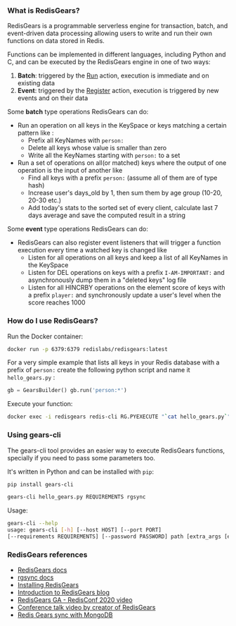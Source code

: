 ### What is RedisGears?

RedisGears is a programmable serverless engine for transaction, batch, and event-driven data processing allowing users to write and run their own functions on data stored in Redis.

Functions can be implemented in different languages, including Python and C, and can be executed by the RedisGears engine in one of two ways:

1. **Batch**: triggered by the [Run](https://oss.redislabs.com/redisgears/functions.html#run) action, execution is immediate and on existing data
2. **Event**: triggered by the [Register](https://oss.redislabs.com/redisgears/functions.html#register) action, execution is triggered by new events and on their data

Some **batch** type operations RedisGears can do:

- Run an operation on all keys in the KeySpace or keys matching a certain pattern like :
  - Prefix all KeyNames with `person:`
  - Delete all keys whose value is smaller than zero
  - Write all the KeyNames starting with `person:` to a set
- Run a set of operations on all(or matched) keys where the output of one operation is the input of another like
  - Find all keys with a prefix `person:` (assume all of them are of type hash)
  - Increase user's days_old by 1, then sum them by age group (10-20, 20-30 etc.)
  - Add today's stats to the sorted set of every client, calculate last 7 days average and save the computed result in a string

Some **event** type operations RedisGears can do:

- RedisGears can also register event listeners that will trigger a function execution every time a watched key is changed like
  - Listen for all operations on all keys and keep a list of all KeyNames in the KeySpace
  - Listen for DEL operations on keys with a prefix `I-AM-IMPORTANT:` and asynchronously dump them in a "deleted keys" log file
  - Listen for all HINCRBY operations on the element score of keys with a prefix `player:` and synchronously update a user's level when the score reaches 1000

### How do I use RedisGears?

Run the Docker container:

```sh
docker run -p 6379:6379 redislabs/redisgears:latest
```

For a very simple example that lists all keys in your Redis database with a prefix of `person:` create the following python script and name it `hello_gears.py` :

```python
gb = GearsBuilder() gb.run('person:*')
```

Execute your function:

```sh
docker exec -i redisgears redis-cli RG.PYEXECUTE "`cat hello_gears.py`"
```

### Using gears-cli

The gears-cli tool provides an easier way to execute RedisGears functions, specially if you need to pass some parameters too.

It's written in Python and can be installed with `pip`:

```sh
pip install gears-cli
```

```sh
gears-cli hello_gears.py REQUIREMENTS rgsync
```

Usage:

```sh
gears-cli --help
usage: gears-cli [-h] [--host HOST] [--port PORT]
[--requirements REQUIREMENTS] [--password PASSWORD] path [extra_args [extra_args ...]]
```

### RedisGears references

- [RedisGears docs](https://oss.redis.com/redisgears/)
- [rgsync docs](https://github.com/RedisGears/rgsync)
- [Installing RedisGears](https://docs.redis.com/latest/modules/redisgears/installing-redisgears/)
- [Introduction to RedisGears blog](https://redis.com/blog/introduction-to-redisgears/)
- [RedisGears GA - RedisConf 2020 video](https://www.youtube.com/watch?v=J4clHQJScZQ&list=PL83Wfqi-zYZFvs80ncPAPHt-CEuimHl6Q&index=3)
- [Conference talk video by creator of RedisGears](https://www.youtube.com/watch?v=6SGWx5DtoCQ)
- [Redis Gears sync with MongoDB](https://github.com/RedisGears/rgsync/tree/master/examples/mongo)
